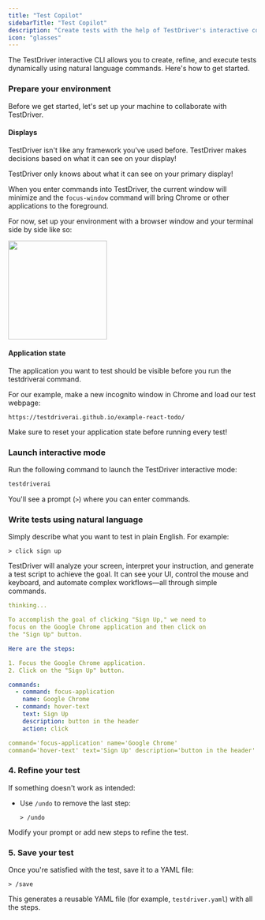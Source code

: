 ```yaml
---
title: "Test Copilot"
sidebarTitle: "Test Copilot"
description: "Create tests with the help of TestDriver's interactive computer-use agent."
icon: "glasses"
---
```


The TestDriver interactive CLI allows you to create, refine, and execute tests dynamically using natural language commands. Here's how to get started.

### Prepare your environment

Before we get started, let's set up your machine to collaborate with TestDriver.

#### Displays

TestDriver isn't like any framework you've used before. TestDriver makes decisions based on what it can see on your display!

<Tip>TestDriver only knows about what it can see on your primary display!</Tip>

When you enter commands into TestDriver, the current window will minimize and the `focus-window` command will bring Chrome or other applications to the foreground. 

For now, set up your environment with a browser window and your terminal side by side like so:

<Frame caption="Left or right, it doesn't matter!">
<img height="200" src="/images/content/side-by-side.png" />
</Frame>

#### Application state

The application you want to test should be visible before you run the testdriverai command. 

For our example, make a new incognito window in Chrome and load our test webpage:

```
https://testdriverai.github.io/example-react-todo/
```

<Tip>Make sure to reset your application state before running every test!</Tip>

### Launch interactive mode

Run the following command to launch the TestDriver interactive mode:

```bash
testdriverai
```
You'll see a prompt (`>`) where you can enter commands.

### Write tests using natural language

Simply describe what you want to test in plain English. For example:

```
> click sign up 
```

TestDriver will analyze your screen, interpret your instruction, and generate a test script to achieve the goal. It can see your UI, control the mouse and keyboard, and automate complex workflows—all through simple commands.

```yaml
thinking...

To accomplish the goal of clicking "Sign Up," we need to
focus on the Google Chrome application and then click on
the "Sign Up" button.

Here are the steps:

1. Focus the Google Chrome application.
2. Click on the "Sign Up" button.

commands:
  - command: focus-application
    name: Google Chrome
  - command: hover-text
    text: Sign Up
    description: button in the header
    action: click

command='focus-application' name='Google Chrome'
command='hover-text' text='Sign Up' description='button in the header' action='click'
```

### 4. Refine your test

If something doesn't work as intended:

- Use `/undo` to remove the last step:
  ```
  > /undo
  ```

Modify your prompt or add new steps to refine the test.

### 5. Save your test

Once you're satisfied with the test, save it to a YAML file:

```
> /save
```

This generates a reusable YAML file (for example, `testdriver.yaml`) with all the steps.
